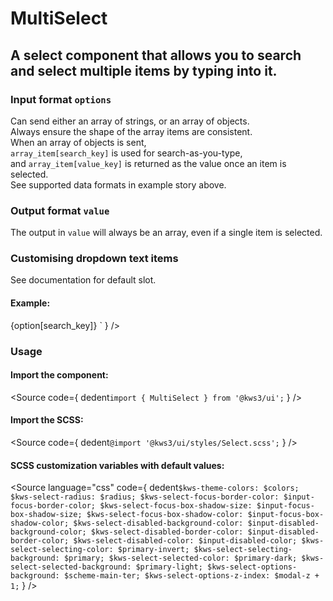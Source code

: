 
<Version />

# MultiSelect
## A select component that allows you to search and select multiple items by typing into it.

<Meta of={Stories} />
<Canvas />
<Controls />

<div className="notification is-primary is-light">
  <div className="columns">
    <div className="column">
      <h3>Input format <code>options</code></h3>
      <div>Can send either an array of strings, or an array of objects.</div>
      <div>Always ensure the shape of the array items are consistent.</div>
      <div>When an array of objects is sent, </div>
      <div><code>array_item[search_key]</code> is used for search-as-you-type, </div>
      <div>and <code>array_item[value_key]</code> is returned as the value once an item is selected.</div>
      <div>See supported data formats in example story above.</div>
      <h3>Output format <code>value</code></h3>
      <div>The output in <code>value</code> will always be an array, even if a single item is selected.</div>
    </div>
    <div className="column">
    <h3>Customising dropdown text items</h3>
    <div>See documentation for default slot.</div>
    <h4>Example:</h4>
    <Source
  language="jsx"
  code={
    dedent`<MultiSelect
      ...other_options
      let:search_key 
      let:option>
      <span class="has-text-danger">
        {option[search_key]}
      </span>
    </MultiSelect>`
  }
/>
    </div>
  </div>
</div>

### Usage
#### Import the component:
<Source
  code={
    dedent`import { MultiSelect } from '@kws3/ui';`
  }
/>

#### Import the SCSS:
<Source
  code={
    dedent`@import '@kws3/ui/styles/Select.scss';`
  }
/>

#### SCSS customization variables with default values:
<Source
  language="css"
  code={
    dedent`
      $kws-theme-colors: $colors;
      $kws-select-radius: $radius;
      $kws-select-focus-border-color: $input-focus-border-color;
      $kws-select-focus-box-shadow-size: $input-focus-box-shadow-size;
      $kws-select-focus-box-shadow-color: $input-focus-box-shadow-color;
      $kws-select-disabled-background-color: $input-disabled-background-color;
      $kws-select-disabled-border-color: $input-disabled-border-color;
      $kws-select-disabled-color: $input-disabled-color;
      $kws-select-selecting-color: $primary-invert;
      $kws-select-selecting-background: $primary;
      $kws-select-selected-color: $primary-dark;
      $kws-select-selected-background: $primary-light;
      $kws-select-options-background: $scheme-main-ter;
      $kws-select-options-z-index: $modal-z + 1;
    `
  }
/>
